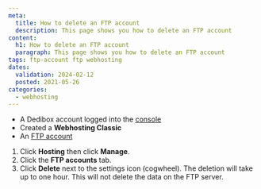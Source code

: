 ```yaml
---
meta:
  title: How to delete an FTP account 
  description: This page shows you how to delete an FTP account 
content:
  h1: How to delete an FTP account 
  paragraph: This page shows you how to delete an FTP account 
tags: ftp-account ftp webhosting 
dates:
  validation: 2024-02-12
  posted: 2021-05-26
categories:
  - webhosting
---
```


<Macro id="webhosting-online" />

<Macro id="requirements" />

- A Dedibox account logged into the [console](https://console.online.net)
- Created a **Webhosting Classic**
- An [FTP account](/dedibox-console/classic-hosting/how-to/create-ftp-account/)

1. Click **Hosting** then click **Manage**.
2. Click the **FTP accounts** tab.
3. Click **Delete** next to the settings icon (cogwheel). The deletion will take up to one hour.
    <Message type="note">
      This will not delete the data on the FTP server.
    </Message>


